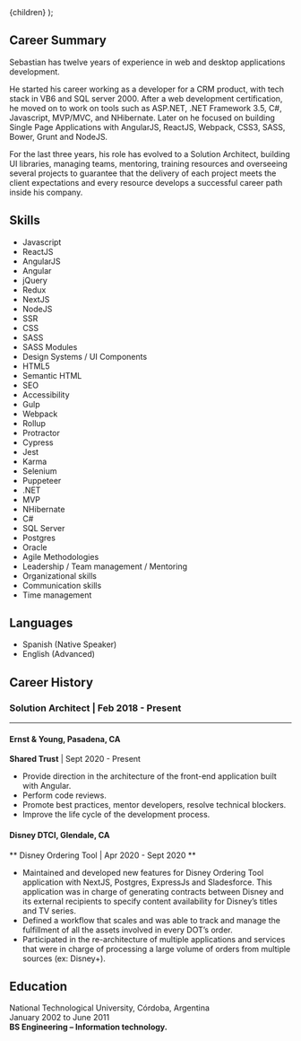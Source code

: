
  <Page description="Resume" title="Resume" hasMarkdown={true}>
    {children}
  </Page>
);

## Career Summary

Sebastian has twelve years of experience in web and desktop applications development.

He started his career working as a developer for a CRM product, with tech stack in VB6 and SQL server 2000. After a web development certification, he moved on to work on tools such as ASP.NET, .NET Framework 3.5, C#, Javascript, MVP/MVC, and NHibernate.
Later on he focused on building Single Page Applications with AngularJS, ReactJS, Webpack, CSS3, SASS, Bower, Grunt and NodeJS.

For the last three years, his role has evolved to a Solution Architect, building UI libraries, managing teams, mentoring, training resources and overseeing several projects to guarantee that the delivery of each project meets the client expectations and every resource develops a successful career path inside his company.

## Skills

<ul className="grid grid-cols-2 md:grid-cols-3">
  <li>Javascript</li>
  <li>ReactJS</li>
  <li>AngularJS</li>
  <li>Angular</li>
  <li>jQuery</li>
  <li>Redux</li>
  <li>NextJS</li>
  <li>NodeJS</li>
  <li>SSR</li>
  <li>CSS</li>
  <li>SASS</li>
  <li>SASS Modules</li>
  <li>Design Systems / UI Components</li>
  <li>HTML5</li>
  <li>Semantic HTML</li>
  <li>SEO</li>
  <li>Accessibility</li>
  <li>Gulp</li>
  <li>Webpack</li>
  <li>Rollup</li>
  <li>Protractor</li>
  <li>Cypress</li>
  <li>Jest</li>
  <li>Karma</li>
  <li>Selenium</li>
  <li>Puppeteer</li>
  <li>.NET</li>
  <li>MVP</li>
  <li>NHibernate</li>
  <li>C#</li>
  <li>SQL Server</li>
  <li>Postgres</li>
  <li>Oracle</li>
  <li>Agile Methodologies</li>
  <li>Leadership / Team management / Mentoring</li>
  <li>Organizational skills</li>
  <li>Communication skills</li>
  <li>Time management</li>
</ul>

## Languages

- Spanish (Native Speaker)
- English (Advanced)

## Career History

### Solution Architect | Feb 2018 - Present

---

#### Ernst & Young, Pasadena, CA

**Shared Trust** | Sept 2020 - Present

- Provide direction in the architecture of the front-end application built with Angular.
- Perform code reviews.
- Promote best practices, mentor developers, resolve technical blockers.
- Improve the life cycle of the development process.

#### Disney DTCI, Glendale, CA

** Disney Ordering Tool | Apr 2020 - Sept 2020 **

- Maintained and developed new features for Disney Ordering Tool application with NextJS, Postgres, ExpressJs and Sladesforce. This application was in charge of generating contracts between Disney and its external recipients to specify content availability for Disney’s titles and TV series.
- Defined a workflow that scales and was able to track and manage the fulfillment of all the assets involved in every DOT’s order.
- Participated in the re-architecture of multiple applications and services that were in charge of processing a large volume of orders from multiple sources (ex: Disney+).

## Education

National Technological University, Córdoba, Argentina <br/>
January 2002 to June 2011 <br/>
**BS Engineering – Information technology.**
